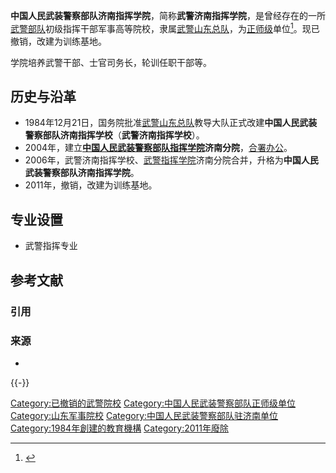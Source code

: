 {{高校
|名称    ={{nowrap|中国人民武装警察部队济南指挥学院}}
|外文名  =
|图像    =
|图像说明=[[中华人民共和国人民警察警徽|中华人民共和国人民警察警徽]]<sub>（83式）</sub>
|校训    =
|建校    =1984年12月21日
|闭校    =2011年
|类型    =武警军事高校
|校长    =
|院长    =？
|头衔    =政委
|头衔者 =？
|书记    =
|教师    =
|职工    =
|学生    =
|地址    ={{CHN}}[[山东省|山东省]][[济南市|济南市]]二环南路北侧
|校园环境=
|面积    =
|代表色  =
|隶属    =[[中国人民武装警察部队山东省总队|中国人民武装警察部队山东省总队]]
|邮编    =
|电话    =
|网站    =
|标志    =
|脚注    =
}}

'''中国人民武装警察部队济南指挥学院'''，简称'''武警济南指挥学院'''，是曾经存在的一所[[武警部队|武警部队]]初级指挥干部军事高等院校，隶属[[武警山东总队|武警山东总队]]，为[[正师级|正师级]]单位<ref>{{Cite web |url=http://www.chinamil.com.cn/site1/2008a/2008-06/02/content_1294538.htm |title=中国军网：武警济南指挥学院 |accessdate=2011-03-12 |archive-date=2011-03-24 |archive-url=https://web.archive.org/web/20110324053258/http://www.chinamil.com.cn/site1/2008a/2008-06/02/content_1294538.htm |dead-url=no }}</ref>。现已撤销，改建为训练基地。

学院培养武警干部、士官司务长，轮训任职干部等。

== 历史与沿革 ==
* 1984年12月21日，国务院批准[[武警山东总队|武警山东总队]]教导大队正式改建'''中国人民武装警察部队济南指挥学校'''（'''武警济南指挥学校'''）。
* 2004年，建立'''[[中国人民武装警察部队指挥学院|中国人民武装警察部队指挥学院]]济南分院'''，[[合署办公|合署办公]]。
* 2006年，武警济南指挥学校、[[武警指挥学院|武警指挥学院]]济南分院合并，升格为'''中国人民武装警察部队济南指挥学院'''。
* 2011年，撤销，改建为训练基地。

== 专业设置 ==
* 武警指挥专业

== 参考文献 ==
=== 引用 ===
{{Reflist}}

=== 来源 ===
{{ReflistH}}
* {{cite web|title =武警济南指挥学院举行奥帆赛安保誓师大会|url =http://pic.chinamil.com.cn/news/2008-07/29/content_1384358.htm|website =[[中国军网|中国军网]]|accessdate =2008-07-29|deadurl =yes|archiveurl =https://web.archive.org/web/20120120130423/http://pic.chinamil.com.cn/news/2008-07/29/content_1384358.htm|archivedate =2012-01-20}}
{{ReflistF}}

{{-}}
{{武警院校}}

[[Category:已撤销的武警院校|Category:已撤销的武警院校]]
[[Category:中国人民武装警察部队正师级单位|Category:中国人民武装警察部队正师级单位]]
[[Category:山东军事院校|Category:山东军事院校]]
[[Category:中国人民武装警察部队驻济南单位|Category:中国人民武装警察部队驻济南单位]]
[[Category:1984年創建的教育機構|Category:1984年創建的教育機構]]
[[Category:2011年廢除|Category:2011年廢除]]

{{军事教育小作品}}